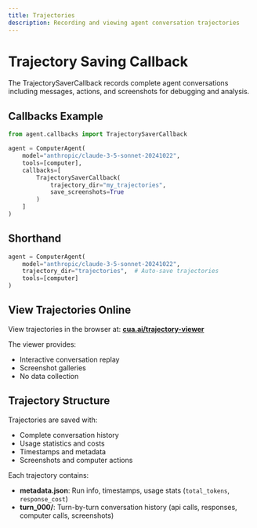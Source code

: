 ```yaml
---
title: Trajectories
description: Recording and viewing agent conversation trajectories
---
```


# Trajectory Saving Callback

The TrajectorySaverCallback records complete agent conversations including messages, actions, and screenshots for debugging and analysis.

## Callbacks Example

```python
from agent.callbacks import TrajectorySaverCallback

agent = ComputerAgent(
    model="anthropic/claude-3-5-sonnet-20241022",
    tools=[computer],
    callbacks=[
        TrajectorySaverCallback(
            trajectory_dir="my_trajectories",
            save_screenshots=True
        )
    ]
)
```

## Shorthand

```python
agent = ComputerAgent(
    model="anthropic/claude-3-5-sonnet-20241022",
    trajectory_dir="trajectories",  # Auto-save trajectories
    tools=[computer]
)
```

## View Trajectories Online

View trajectories in the browser at:
**[cua.ai/trajectory-viewer](https://cua.ai/trajectory-viewer)**

The viewer provides:

- Interactive conversation replay
- Screenshot galleries
- No data collection

## Trajectory Structure

Trajectories are saved with:

- Complete conversation history
- Usage statistics and costs
- Timestamps and metadata
- Screenshots and computer actions

Each trajectory contains:

- **metadata.json**: Run info, timestamps, usage stats (`total_tokens`, `response_cost`)
- **turn_000/**: Turn-by-turn conversation history (api calls, responses, computer calls, screenshots)
